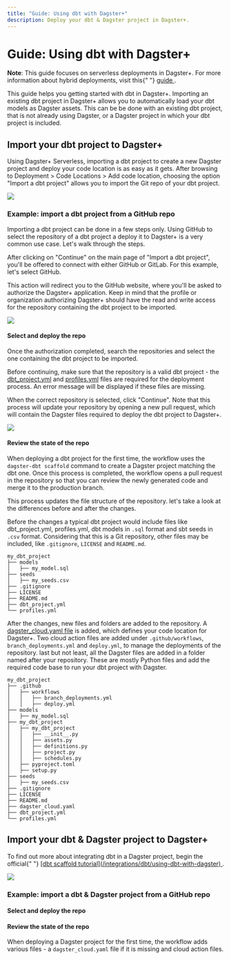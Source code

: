 ```yaml
---
title: "Guide: Using dbt with Dagster+"
description: Deploy your dbt & Dagster project in Dagster+.
---
```


# Guide: Using dbt with Dagster+

<Note>
  <strong>Note</strong>: This guide focuses on serverless deployments in
  Dagster+. For more information about hybrid deployments, visit this{" "}
  <a href="/dagster-plus/deployment/hybrid#hybrid-deployments-in-dagster">
    guide
  </a>
  .
</Note>

This guide helps you getting started with dbt in Dagster+. Importing an existing dbt project in Dagster+ allows you to automatically load your dbt models as Dagster assets. This can be be done with an existing dbt project, that is not already using Dagster, or a Dagster project in which your dbt project is included.

## Import your dbt project to Dagster+

Using Dagster+ Serverless, importing a dbt project to create a new Dagster project and deploy your code location is as easy as it gets. After browsing to Deployment > Code Locations > Add code location, choosing the option "Import a dbt project" allows you to import the Git repo of your dbt project.

<!--
![Import a dbt project in Dagster+](/images/integrations/dbt/using-dbt-with-dagster-plus/import_dbt_project.png)
-->

<Image
src="/images/integrations/dbt/using-dbt-with-dagster-plus/import_dbt_project.png"
width={2248}
height={1530}
/>

### Example: import a dbt project from a GitHub repo

Importing a dbt project can be done in a few steps only. Using GitHub to select the repository of a dbt project a deploy it to Dagster+ is a very common use case. Let's walk through the steps.

After clicking on "Continue" on the main page of "Import a dbt project", you'll be offered to connect with either GitHub or GitLab. For this example, let's select GitHub.

This action will redirect you to the GitHub website, where you'll be asked to authorize the Dagster+ application. Keep in mind that the profile or organization authorizing Dagster+ should have the read and write access for the repository containing the dbt project to be imported.

<!--
![Connect to GitHub to import a dbt project in Dagster+](/images/integrations/dbt/using-dbt-with-dagster-plus/import_dbt_project.png)
-->

<Image
src="/images/integrations/dbt/using-dbt-with-dagster-plus/import_dbt_project_connect_to_git.png"
width={2168}
height={830}
/>

#### Select and deploy the repo

Once the authorization completed, search the repositories and select the one containing the dbt project to be imported.

Before continuing, make sure that the repository is a valid dbt project - the [dbt_project.yml](https://docs.getdbt.com/reference/dbt_project.yml) and [profiles.yml](https://docs.getdbt.com/docs/core/connect-data-platform/profiles.yml) files are required for the deployment process. An error message will be displayed if these files are missing.

When the correct repository is selected, click "Continue". Note that this process will update your repository by opening a new pull request, which will contain the Dagster files required to deploy the dbt project to Dagster+.

<!--
![Select the repository of a dbt project in Dagster+](/images/integrations/dbt/using-dbt-with-dagster-plus/import_dbt_project.png)
-->

<Image
src="/images/integrations/dbt/using-dbt-with-dagster-plus/import_dbt_project_select_repo.png"
width={2166}
height={1492}
/>

#### Review the state of the repo

When deploying a dbt project for the first time, the workflow uses the `dagster-dbt scaffold` command to create a Dagster project matching the dbt one. Once this process is completed, the workflow opens a pull request in the repository so that you can review the newly generated code and merge it to the production branch.

This process updates the file structure of the repository. let's take a look at the differences before and after the changes.

Before the changes a typical dbt project would include files like dbt_project.yml, profiles.yml, dbt models in `.sql` format and sbt seeds in `.csv` format. Considering that this is a Git repository, other files may be included, like `.gitignore`, `LICENSE` and `README.md`.

```shell
my_dbt_project
├── models
│   ├── my_model.sql
├── seeds
│   ├── my_seeds.csv
├── .gitignore
├── LICENSE
├── README.md
├── dbt_project.yml
└── profiles.yml
```

After the changes, new files and folders are added to the repository. A [dagster_cloud.yaml file](/dagster-plus/managing-deployments/dagster-cloud-yaml) is added, which defines your code location for Dagster+. Two cloud action files are added under `.github/workflows`, `branch_deployments.yml` and `deploy.yml`, to manage the deployments of the repository. last but not least, all the Dagster files are added in a folder named after your repository. These are mostly Python files and add the required code base to run your dbt project with Dagster.

```shell
my_dbt_project
├── .github
│   ├── workflows
│   │   ├── branch_deployments.yml
│   │   ├── deploy.yml
├── models
│   ├── my_model.sql
├── my_dbt_project
│   ├── my_dbt_project
│   │   ├── __init__.py
│   │   ├── assets.py
│   │   ├── definitions.py
│   │   ├── project.py
│   │   ├── schedules.py
│   ├── pyproject.toml
│   ├── setup.py
├── seeds
│   ├── my_seeds.csv
├── .gitignore
├── LICENSE
├── README.md
├── dagster_cloud.yaml
├── dbt_project.yml
└── profiles.yml
```

## Import your dbt & Dagster project to Dagster+

<Note>
  To find out more about integrating dbt in a Dagster project, begin the
  official{" "}
  <a href="/integrations/dbt/using-dbt-with-dagster">
    [dbt scaffold tutorial](/integrations/dbt/using-dbt-with-dagster)
  </a>
  .
</Note>

<!--
![Import a dbt project in Dagster+](/images/integrations/dbt/using-dbt-with-dagster-plus/import_dagster_project.png)
-->

<Image
src="/images/integrations/dbt/using-dbt-with-dagster-plus/import_dagster_project.png"
width={2248}
height={1000}
/>

### Example: import a dbt & Dagster project from a GitHub repo

[//]: <> "TODO: Add screenshot of Dagster+"

#### Select and deploy the repo

#### Review the state of the repo

When deploying a Dagster project for the first time, the workflow adds various files - a `dagster_cloud.yaml` file if it is missing and cloud action files.

[//]: <> "TODO: Add examples of files"
